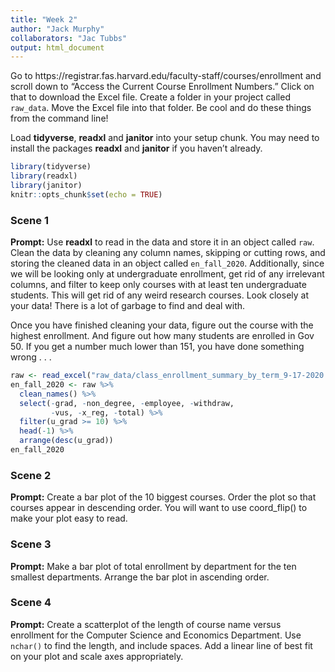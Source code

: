 ```yaml
---
title: "Week 2"
author: "Jack Murphy"
collaborators: "Jac Tubbs"
output: html_document
---
```


Go to https://registrar.fas.harvard.edu/faculty-staff/courses/enrollment and scroll down to "Access the Current Course Enrollment Numbers." Click on that to download the Excel file. Create a folder in your project called `raw_data`. Move the Excel file into that folder. Be cool and do these things from the command line!

Load **tidyverse**, **readxl** and **janitor** into your setup chunk. You may need to install the packages **readxl** and **janitor** if you haven't already.

```r
library(tidyverse)
library(readxl)
library(janitor)
knitr::opts_chunk$set(echo = TRUE)
```

### Scene 1

**Prompt:** Use **readxl** to read in the data and store it in an object called `raw`. Clean the data by cleaning any column names, skipping or cutting rows, and storing the cleaned data in an object called `en_fall_2020`. Additionally, since we will be looking only at undergraduate enrollment, get rid of any irrelevant columns, and filter to keep only courses with at least ten undergraduate students. This will get rid of any weird research courses. Look closely at your data! There is a lot of garbage to find and deal with.

Once you have finished cleaning your data, figure out the course with the highest enrollment. And figure out how many students are enrolled in Gov 50. If you get a number much lower than 151, you have done something wrong . . .
```r
raw <- read_excel("raw_data/class_enrollment_summary_by_term_9-17-2020.xlsx", skip = 3)
en_fall_2020 <- raw %>%
  clean_names() %>%
  select(-grad, -non_degree, -employee, -withdraw, 
         -vus, -x_reg, -total) %>%
  filter(u_grad >= 10) %>%
  head(-1) %>%
  arrange(desc(u_grad))
en_fall_2020
```




### Scene 2

**Prompt:** Create a bar plot of the 10 biggest courses. Order the plot so that courses appear in descending order. You will want to use coord_flip() to make your plot easy to read.




### Scene 3

**Prompt:** Make a bar plot of total enrollment by department for the ten smallest departments. Arrange the bar plot in ascending order.



### Scene 4

**Prompt:** Create a scatterplot of the length of course name versus enrollment for the Computer Science and Economics Department. Use `nchar()` to find the length, and include spaces. Add a linear line of best fit on your plot and scale axes appropriately.


